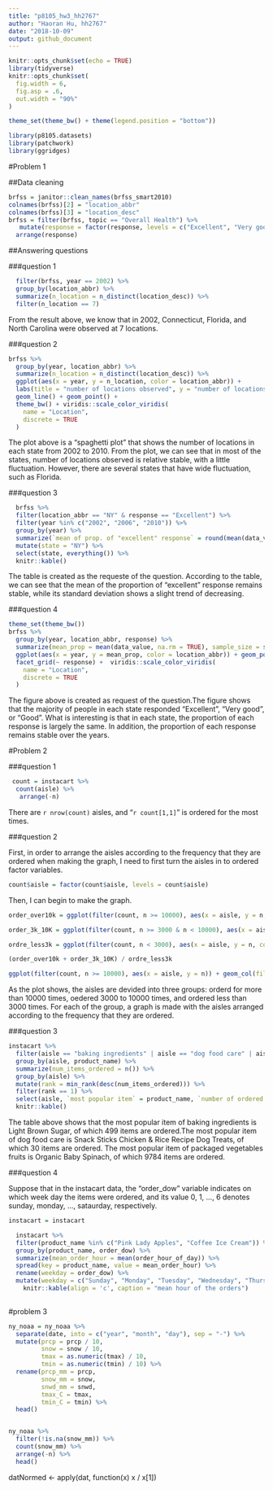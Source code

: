 ```yaml
---
title: "p8105_hw3_hh2767"
author: "Haoran Hu, hh2767"
date: "2018-10-09"
output: github_document
---
```


```r
knitr::opts_chunk$set(echo = TRUE)
library(tidyverse)
knitr::opts_chunk$set(
  fig.width = 6,
  fig.asp = .6,
  out.width = "90%"
)

theme_set(theme_bw() + theme(legend.position = "bottom"))

library(p8105.datasets)
library(patchwork)
library(ggridges)
```

#Problem 1

##Data cleaning

```r
brfss = janitor::clean_names(brfss_smart2010)
colnames(brfss)[2] = "location_abbr"
colnames(brfss)[3] = "location_desc"
brfss = filter(brfss, topic == "Overall Health") %>% 
   mutate(response = factor(response, levels = c("Excellent", "Very good", "Good", "Fair", "Poor"))) %>%
  arrange(response)
```

##Answering questions

###question 1
```r
  filter(brfss, year == 2002) %>% 
  group_by(location_abbr) %>% 
  summarize(n_location = n_distinct(location_desc)) %>% 
  filter(n_location == 7)
```
From the result above, we know that in 2002, Connecticut, Florida, and North Carolina were observed at 7 locations.

###question 2

```r
brfss %>% 
  group_by(year, location_abbr) %>% 
  summarize(n_location = n_distinct(location_desc)) %>% 
  ggplot(aes(x = year, y = n_location, color = location_abbr)) +
  labs(title = "number of locations observed", y = "number of locations") +
  geom_line() + geom_point() +
  theme_bw() + viridis::scale_color_viridis(
    name = "Location", 
    discrete = TRUE
  )
```

The plot above is a “spaghetti plot” that shows the number of locations in each state from 2002 to 2010. From the plot, we can see that in most of the states, number of locations observed is relative stable, with a little fluctuation. However, there are several states that have wide fluctuation, such as Florida.

###question 3

```r
  brfss %>% 
  filter(location_abbr == "NY" & response == "Excellent") %>% 
  filter(year %in% c("2002", "2006", "2010")) %>% 
  group_by(year) %>% 
  summarize(`mean of prop. of "excellent" response` = round(mean(data_value, na.rm = TRUE),2), `sd of prop. of "excellent" response` = round(sd(data_value, na.rm = TRUE),2)) %>% 
  mutate(state = "NY") %>% 
  select(state, everything()) %>% 
  knitr::kable()

```

The table is created as the requeste of the question. According to the table, we can see that the mean of the proportion of "excellent" response remains stable, while its standard deviation shows a slight trend of decreasing.

###question 4

```r
theme_set(theme_bw())
brfss %>% 
  group_by(year, location_abbr, response) %>% 
  summarize(mean_prop = mean(data_value, na.rm = TRUE), sample_size = sum(sample_size)) %>% 
  ggplot(aes(x = year, y = mean_prop, color = location_abbr)) + geom_point(aes(size = sample_size), alpha = .5) + geom_smooth(se = FALSE) + labs(title = "proportion of each response in each state") + 
  facet_grid(~ response) +  viridis::scale_color_viridis(
    name = "Location", 
    discrete = TRUE
  )
```

The figure above is created as request of the question.The figure shows that the majority of people in each state responded "Excellent", "Very good", or "Good". What is interesting is that in each state, the proportion of each response is largely the same. In addition, the proportion of each response remains stable over the years.

#Problem 2

###question 1

```r
 count = instacart %>% 
  count(aisle) %>% 
   arrange(-n)
```

There are `r nrow(count)` aisles, and "`r count[1,1]`" is ordered for the most times.

###question 2

First, in order to arrange the aisles according to the frequency that they are ordered when making the graph, I need to first turn the aisles in to ordered factor variables.
```r
count$aisle = factor(count$aisle, levels = count$aisle)
```

Then, I can begin to make the graph.

```r
order_over10k = ggplot(filter(count, n >= 10000), aes(x = aisle, y = n, color = aisle)) + geom_col() +  theme(legend.position = "bottom") + scale_x_discrete(breaks = NULL) + scale_y_continuous( limits = c(0, 160000)) + labs(title = "More than 10000 items ordered", y = "number of orders") 

order_3k_10K = ggplot(filter(count, n >= 3000 & n < 10000), aes(x = aisle, y = n, color = aisle)) + geom_col() +  theme(legend.position = "bottom") + scale_x_discrete(breaks = NULL) + labs(title = "3000 to 10000 items ordered", y = "number of orders")

ordre_less3k = ggplot(filter(count, n < 3000), aes(x = aisle, y = n, color = aisle)) + geom_col() +  theme(legend.position = "bottom") + scale_x_discrete(breaks = NULL) + labs(title = "Less than 3000 items ordered", y = "number of orders")

(order_over10k + order_3k_10K) / ordre_less3k

```


```r
ggplot(filter(count, n >= 10000), aes(x = aisle, y = n)) + geom_col(fill = "red", color = "blue") +  theme(legend.position = "bottom") + scale_y_continuous( limits = c(0, 160000)) + labs(title = "More than 10000 items ordered", y = "number of orders") + coord_flip()
```


As the plot shows, the aisles are devided into three groups: orderd for more than 10000 times, oedered 3000 to 10000 times, and ordered less than 3000 times. For each of the group, a graph is made with the aisles arranged according to the frequency that they are ordered.

###question 3

```r
instacart %>% 
  filter(aisle == "baking ingredients" | aisle == "dog food care" | aisle == "packaged vegetables fruits") %>%
  group_by(aisle, product_name) %>% 
  summarize(num_items_ordered = n()) %>% 
  group_by(aisle) %>% 
  mutate(rank = min_rank(desc(num_items_ordered))) %>% 
  filter(rank == 1) %>% 
  select(aisle, `most popular item` = product_name, `number of ordered items` = num_items_ordered) %>% 
  knitr::kable()
```

The table above shows that the most popular item of baking ingredients is Light Brown Sugar, of which 499 items are ordered.The most popular item of dog food care is Snack Sticks Chicken & Rice Recipe Dog Treats, of which 30 items are ordered. The most popular item of packaged vegetables fruits is Organic Baby Spinach, of which 9784 items are ordered.

###question 4

Suppose that in the instacart data, the "order_dow" variable indicates on which week day the items were ordered, and its value 0, 1, ..., 6 denotes sunday, monday, ..., sataurday, respectively.

```r
instacart = instacart

  instacart %>% 
  filter(product_name %in% c("Pink Lady Apples", "Coffee Ice Cream")) %>% 
  group_by(product_name, order_dow) %>% 
  summarize(mean_order_hour = mean(order_hour_of_day)) %>% 
  spread(key = product_name, value = mean_order_hour) %>% 
  rename(weekday = order_dow) %>% 
  mutate(weekday = c("Sunday", "Monday", "Tuesday", "Wednesday", "Thursday", "Friday", "Sataurday")) %>% 
    knitr::kable(align = 'c', caption = "mean hour of the orders")
  
```


#problem 3

```r
ny_noaa = ny_noaa %>% 
  separate(date, into = c("year", "month", "day"), sep = "-") %>%
  mutate(prcp = prcp / 10,
         snow = snow / 10,
         tmax = as.numeric(tmax) / 10, 
         tmin = as.numeric(tmin) / 10) %>% 
  rename(prcp_mm = prcp, 
         snow_mm = snow, 
         snwd_mm = snwd, 
         tmax_C = tmax, 
         tmin_C = tmin) %>% 
  head()


ny_noaa %>% 
  filter(!is.na(snow_mm)) %>% 
  count(snow_mm) %>% 
  arrange(-n) %>% 
  head()

```

datNormed <- apply(dat,  function(x) x / x[1])
